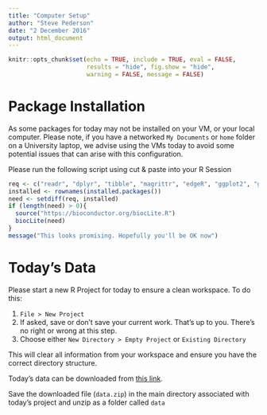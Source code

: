 ```yaml
---
title: "Computer Setup"
author: "Steve Pederson"
date: "2 December 2016"
output: html_document
---
```


```r
knitr::opts_chunk$set(echo = TRUE, include = TRUE, eval = FALSE,
                      results = "hide", fig.show = "hide",
                      warning = FALSE, message = FALSE)
```

# Package Installation

As some packages for today may not be installed on your VM, or your local computer.
Please note, if you have a networked `My Documents` or `home` folder on a University laptop, we advise using the VMs today to avoid some potential issues that can arise with this configuration.

Please run the following script using cut & paste into your R Session

```r
req <- c("readr", "dplyr", "tibble", "magrittr", "edgeR", "ggplot2", "ggbio", "biomaRt", "stringr", "reshape2", "magrittr", "ggrepel", "limma", "Glimma", "pheatmap", "ggbio", "GenomicRanges", "GenomeInfoDb", "biovizBase")
installed <- rownames(installed.packages())
need <- setdiff(req, installed)
if (length(need) > 0){
  source("https://bioconductor.org/biocLite.R")
  biocLite(need)
}
message("This looks promising. Hopefully you'll be OK now")
```

# Today's Data

Please start a new R Project for today to ensure a clean workspace.
To do this:

1. `File > New Project`
2. If asked, save or don't save your current work. That's up to you. There's no right or wrong at this step.
2. Choose either `New Directory > Empty Project` or `Existing Directory`

This will clear all information from your workspace and ensure you have the correct directory structure.

Today's data can be downloaded from [this link](https://minhaskamal.github.io/DownGit/#/home?url=https:%2F%2Fgithub.com%2FUofABioinformaticsHub%2FDataVisualisaton_BIS2016%2Ftree%2Fgh-pages%2Fdata).

Save the downloaded file (`data.zip`) in the main directory associated with today's project and unzip as a folder called `data`

